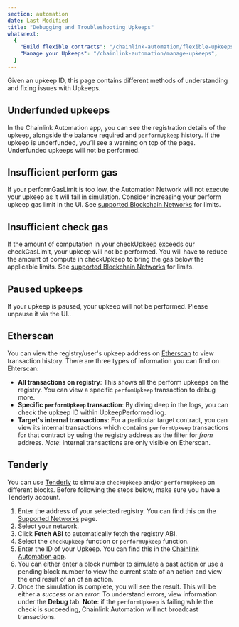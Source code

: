 ```yaml
---
section: automation
date: Last Modified
title: "Debugging and Troubleshooting Upkeeps"
whatsnext:
  {
    "Build flexible contracts": "/chainlink-automation/flexible-upkeeps",
    "Manage your Upkeeps": "/chainlink-automation/manage-upkeeps",
  }
---
```



Given an upkeep ID, this page contains different methods of understanding and fixing issues with Upkeeps.

## Underfunded upkeeps

In the Chainlink Automation app, you can see the registration details of the upkeep, alongside the balance required and `performUpkeep` history.  If the upkeep is underfunded, you’ll see a warning on top of the page. Underfunded upkeeps will not be performed.

<ClickToZoom src="/images/automation/debugging-ui.png" />

## Insufficient perform gas

If your performGasLimit is too low, the Automation Network will not execute your upkeep as it will fail in simulation. Consider increasing your perform upkeep gas limit in the UI. See [supported Blockchain Networks](/chainlink-automation/supported-networks) for limits.

## Insufficient check gas

If the amount of computation in your checkUpkeep exceeds our checkGasLimit, your upkeep will not be performed. You will have to reduce the amount of compute in checkUpkeep to bring the gas below the applicable limits. See [supported Blockchain Networks](/chainlink-automation/supported-networks) for limits.

## Paused upkeeps

If your upkeep is paused, your upkeep will not be performed. Please unpause it via the UI..

## Etherscan

You can view the registry/user's upkeep address on [Etherscan](https://etherscan.io/) to view transaction history. There are three types of information you can find on Ehterscan:

- **All transactions on registry**: This shows all the perform upkeeps on the registry. You can view a specific `perfomUpkeep` transaction to debug more.
- **Specific `performUpkeep` transaction**: By diving deep in the logs, you can check the upkeep ID within UpkeepPerformed log.
- **Target's internal transactions**: For a particular target contract, you can view its internal transactions which contains `performUpkeep` transactions for that contract by using the registry address as the filter for _from_ address. _Note_: internal transactions are only visible on Etherscan.

## Tenderly

You can use [Tenderly](https://tenderly.co/) to simulate `checkUpkeep` and/or `performUpkeep` on different blocks. Before following the steps below, make sure you have a Tenderly account.

1. Enter the address of your selected registry. You can find this on the [Supported Networks](/chainlink-automation/supported-networks) page.
1. Select your network.
1. Click **Fetch ABI** to automatically fetch the registry ABI.
1. Select the `checkUpkeep` function or `performUpkeep` function.
1. Enter the ID of your Upkeep. You can find this in the [Chainlink Automation app](https://automation.chain.link/).
1. You can either enter a block number to simulate a past action or use a pending block number to view the current state of an action and view the end result of an of an action.
1. Once the simulation is complete, you will see the result. This will be either a _success_ or an _error_. To understand errors, view information under the **Debug** tab. **Note**: if the `performUpkeep` is failing while the check is succeeding, Chainlink Automation will not broadcast transactions.
